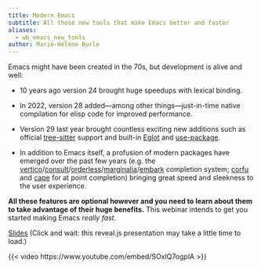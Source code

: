 ```yaml
---
title: Modern Emacs
subtitle: All those new tools that make Emacs better and faster
aliases:
  - wb_emacs_new_tools
author: Marie-Hélène Burle
---
```


:::{.def}

Emacs might have been created in the 70s, but development is alive and well:

- 10 years ago version 24 brought huge speedups with lexical binding.

- In 2022, version 28 added—among other things—just-in-time native compilation for elisp code for improved performance.

- Version 29 last year brought countless exciting new additions such as official [tree-sitter](https://tree-sitter.github.io/tree-sitter/) support and built-in [Eglot](https://github.com/joaotavora/eglot) and [use-package](https://github.com/jwiegley/use-package?tab=readme-ov-file#installing-use-package).

- In addition to Emacs itself, a profusion of modern packages have emerged over the past few years (e.g. the [vertico](https://github.com/minad/vertico)/[consult](https://github.com/minad/consult)/[orderless](https://github.com/oantolin/orderless)/[marginalia](https://github.com/minad/marginalia/)/[embark](https://github.com/oantolin/embark/) completion system; [corfu](https://github.com/minad/corfu) and [cape](https://github.com/minad/cape) for at point completion) bringing great speed and sleekness to the user experience.

**All these features are optional however and you need to learn about them to take advantage of their huge benefits.** This webinar intends to get you started making Emacs *really fast*.

:::

[Slides](wb_new_tools_slides.qmd){.btn .btn-outline-primary} [(Click and wait: this reveal.js presentation may take a little time to load.)]{.inlinenote}
<!-- <br><br> -->

{{< video https://www.youtube.com/embed/SOxlQ7ogplA >}}
